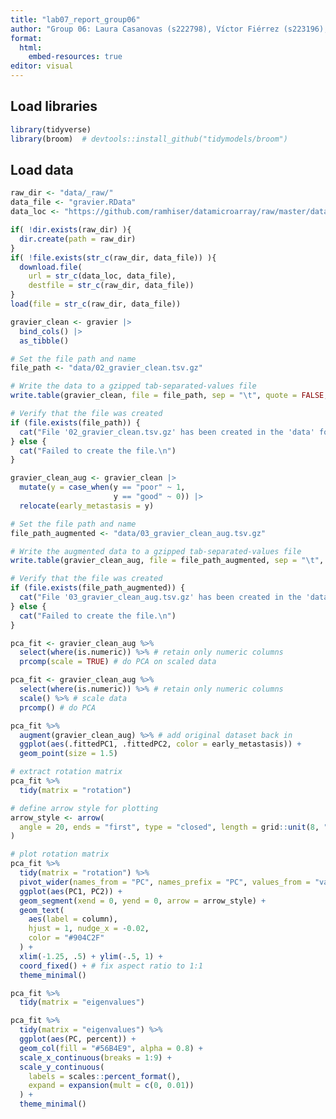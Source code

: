 ```yaml
---
title: "lab07_report_group06"
author: "Group 06: Laura Casanovas (s222798), Víctor Fiérrez (s223196), Javier Lopez (s223237), Marina Sangés (s223690), Pablo Sánchez-Izquierdo (s222803)"
format:
  html:
    embed-resources: true
editor: visual
---
```


## Load libraries

```r
library(tidyverse)
library(broom)  # devtools::install_github("tidymodels/broom")
```

## Load data

```r
raw_dir <- "data/_raw/"
data_file <- "gravier.RData"
data_loc <- "https://github.com/ramhiser/datamicroarray/raw/master/data/"

if( !dir.exists(raw_dir) ){
  dir.create(path = raw_dir)
}
if( !file.exists(str_c(raw_dir, data_file)) ){
  download.file(
    url = str_c(data_loc, data_file),
    destfile = str_c(raw_dir, data_file))
}
load(file = str_c(raw_dir, data_file))
```

```r
gravier_clean <- gravier |>
  bind_cols() |>
  as_tibble()
```

```r
# Set the file path and name
file_path <- "data/02_gravier_clean.tsv.gz"

# Write the data to a gzipped tab-separated-values file
write.table(gravier_clean, file = file_path, sep = "\t", quote = FALSE, row.names = FALSE)

# Verify that the file was created
if (file.exists(file_path)) {
  cat("File '02_gravier_clean.tsv.gz' has been created in the 'data' folder.\n")
} else {
  cat("Failed to create the file.\n")
}
```

```r
gravier_clean_aug <- gravier_clean |>
  mutate(y = case_when(y == "poor" ~ 1,
                       y == "good" ~ 0)) |> 
  relocate(early_metastasis = y)
```

```r
# Set the file path and name
file_path_augmented <- "data/03_gravier_clean_aug.tsv.gz"

# Write the augmented data to a gzipped tab-separated-values file
write.table(gravier_clean_aug, file = file_path_augmented, sep = "\t", quote = FALSE, row.names = FALSE)

# Verify that the file was created
if (file.exists(file_path_augmented)) {
  cat("File '03_gravier_clean_aug.tsv.gz' has been created in the 'data' folder.\n")
} else {
  cat("Failed to create the file.\n")
}

```

```r
pca_fit <- gravier_clean_aug %>% 
  select(where(is.numeric)) %>% # retain only numeric columns
  prcomp(scale = TRUE) # do PCA on scaled data
```

```r
pca_fit <- gravier_clean_aug %>% 
  select(where(is.numeric)) %>% # retain only numeric columns
  scale() %>% # scale data
  prcomp() # do PCA
```

```r
pca_fit %>%
  augment(gravier_clean_aug) %>% # add original dataset back in
  ggplot(aes(.fittedPC1, .fittedPC2, color = early_metastasis)) + 
  geom_point(size = 1.5)
```

```r
# extract rotation matrix
pca_fit %>%
  tidy(matrix = "rotation")
```

```r
# define arrow style for plotting
arrow_style <- arrow(
  angle = 20, ends = "first", type = "closed", length = grid::unit(8, "pt")
)

# plot rotation matrix
pca_fit %>%
  tidy(matrix = "rotation") %>%
  pivot_wider(names_from = "PC", names_prefix = "PC", values_from = "value") %>%
  ggplot(aes(PC1, PC2)) +
  geom_segment(xend = 0, yend = 0, arrow = arrow_style) +
  geom_text(
    aes(label = column),
    hjust = 1, nudge_x = -0.02, 
    color = "#904C2F"
  ) +
  xlim(-1.25, .5) + ylim(-.5, 1) +
  coord_fixed() + # fix aspect ratio to 1:1
  theme_minimal()
```

```r
pca_fit %>%
  tidy(matrix = "eigenvalues")
```

```r
pca_fit %>%
  tidy(matrix = "eigenvalues") %>%
  ggplot(aes(PC, percent)) +
  geom_col(fill = "#56B4E9", alpha = 0.8) +
  scale_x_continuous(breaks = 1:9) +
  scale_y_continuous(
    labels = scales::percent_format(),
    expand = expansion(mult = c(0, 0.01))
  ) +
  theme_minimal()
```
